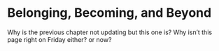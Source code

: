 # Belonging, Becoming, and Beyond

Why is the previous chapter not updating but this one is?
Why isn't this page right on Friday either? or now?